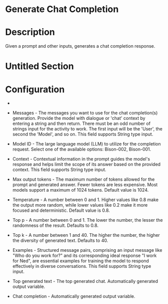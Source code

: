 ﻿# Generate Chat Completion

# Description

Given a prompt and other inputs, generates a chat completion response.

# Untitled Section

# Configuration

* 
* Messages - The messages you want to use for the chat completion(s) generation. Provide the model with dialogue or 'chat' context by entering a string and then return. There must be an odd number of strings input for the activity to work. The first input will be the 'User', the second the 'Model', and so on. This field supports String type input.
* Model ID - The large language model (LLM) to utilize for the completion request. Select one of the available options: Bison-002, Bison-001.







* Context - Contextual information in the prompt guides the model's response and helps limit the scope of its answer based on the provided context. This field supports String type input.
* Max output tokens - The maximum number of tokens allowed for the prompt and generated answer. Fewer tokens are less expensive. Most models support a maximum of 1024 tokens. Default value is 1024.
* Temperature - A number between 0 and 1. Higher values like 0.8 make the output more random, while lower values like 0.2 make it more focused and deterministic. Default value is 0.8.
* Top p - A number between 0 and 1. The lower the number, the lesser the randomness of the result. Defaults to 0.8.
* Top k - A number between 1 and 40. The higher the number, the higher the diversity of generated text. Defaults to 40.
* Examples - Structured message pairs, comprising an input message like "Who do you work for?" and its corresponding ideal response "I work for Ned", are essential examples for training the model to respond effectively in diverse conversations. This field supports String type input.



* Top generated text - The top generated chat. Automatically generated output variable.
* Chat completion - Automatically generated output variable.
